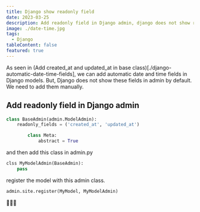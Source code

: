 ```yaml
---
title: Django show readonly field
date: 2023-03-25
description: Add readonly field in Django admin, django does not show readonly fields by default.
image: ./date-time.jpg
tags:
  - Django
tableContent: false
featured: true
---
```


As seen in (Add created_at and updated_at in base class)[./django-automatic-date-time-fields], we can add automatic date and time fields in Django models. But, Django does not show these fields in admin by default. We need to add them manually.

## Add readonly field in Django admin

```python
class BaseAdmin(admin.ModelAdmin):
    readonly_fields = ('created_at', 'updated_at')

		class Meta:
		    abstract = True
```

and then add this class in admin.py

```python
clss MyModelAdmin(BaseAdmin):
    pass
```

register the model with this admin class.

```python
admin.site.register(MyModel, MyModelAdmin)
```

🐣🐣🐣
